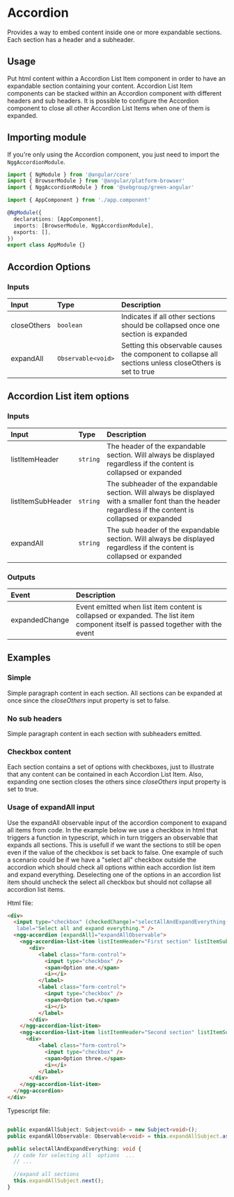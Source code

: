 
# Accordion

Provides a way to embed content inside one or more expandable sections. Each section has a header and a subheader.

## Usage

Put html content within a Accordion List Item component in order to have an expandable section containing your content. Accordion List Item components can be stacked within an Accordion component with different headers and sub headers. 
It is possible to configure the Accordion component to close all other Accordion List Items when one of them is expanded. 

## Importing module

If you're only using the Accordion component, you just need to import the `NggAccordionModule`.

```typescript
import { NgModule } from '@angular/core'
import { BrowserModule } from '@angular/platform-browser'
import { NggAccordionModule } from '@sebgroup/green-angular'

import { AppComponent } from './app.component'

@NgModule({
  declarations: [AppComponent],
  imports: [BrowserModule, NggAccordionModule],
  exports: [],
})
export class AppModule {}
```
## Accordion Options

### Inputs

|Input|Type|Description|
|:--------|:----------|:------|
|closeOthers|`boolean`|Indicates if all other sections should be collapsed once one section is expanded|
|expandAll|`Observable<void>`|Setting this observable causes the component to collapse all sections unless closeOthers is set to true|

## Accordion List item options

### Inputs

|Input|Type|Description|
|:--------|:----------|:------|
|listItemHeader|`string`|The header of the expandable section. Will always be displayed regardless if the content is collapsed or expanded|
|listItemSubHeader|`string`|The subheader of the expandable section. Will always be displayed with a smaller font than the header regardless if the content is collapsed or expanded|
|expandAll|`string`|The sub header of the expandable section. Will always be displayed regardless if the content is collapsed or expanded|

### Outputs

|Event|Description|
|:--------|:------|
|expandedChange|Event emitted when list item content is collapsed or expanded. The list item component itself is passed together with the event|

## Examples

### Simple 

Simple paragraph content in each section. All sections can be expanded at once since the *closeOthers* input property is set to false.

<Canvas>
    <Story id="components-accordion--simple" />
</Canvas>

### No sub headers

Simple paragraph content in each section with subheaders emitted.

<Canvas>
    <Story id="components-accordion--nosubheaders" />
</Canvas>


### Checkbox content

Each section contains a set of options with checkboxes, just to illustrate that any content can be contained in each Accordion List Item. Also, expanding one section closes the others since *closeOthers* input property is set to true.

<Canvas>
  <Story id="components-accordion--closeothers" />
</Canvas>

### Usage of expandAll input

Use the expandAll observable input of the accordion component to exapand all items from code. In the example below we use a checkbox in html that triggers a function in typescript, which in turn triggers an observable that expands all sections.
This is usefull if we want the sections to still be open even if the value of the checkbox is set back to false. 
One example of such a scenario could be if we have a "select all" checkbox outside the accordion which should check all options within each accordion list item and expand everything. Deselecting one of the options in an accordion list item should uncheck the select all checkbox but should not collapse all accordion list items.  

Html file:

```html
<div>
  <input type="checkbox" (checkedChange)="selectAllAndExpandEverything()
   label="Select all and expand everything." />
  <ngg-accordion [expandAll]="expandAllObservable">
    <ngg-accordion-list-item listItemHeader="First section" listItemSubHeader="The first section">
       <div>
          <label class="form-control">
            <input type="checkbox" />
            <span>Option one.</span>
            <i></i>
          </label>
          <label class="form-control">
            <input type="checkbox" />
            <span>Option two.</span>
            <i></i>
          </label>
       </div>
    </ngg-accordion-list-item>
    <ngg-accordion-list-item listItemHeader="Second section" listItemSubHeader="The second section">
      <div>
          <label class="form-control">
            <input type="checkbox" />
            <span>Option three.</span>
            <i></i>
          </label>
       </div>
    </ngg-accordion-list-item>
  </ngg-accordion>
</div>

```

Typescript file:

```typescript

public expandAllSubject: Subject<void> = new Subject<void>();
public expandAllObservable: Observable<void> = this.expandAllSubject.asObservable();

public selectAllAndExpandEverything: void {
  // code for selecting all  options  ...
  // ...

  //expand all sections
  this.expandAllSubject.next(); 
}
```

